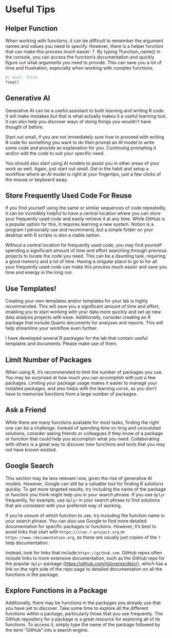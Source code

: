 # Useful Tips {#sec-useful-tips}

## Helper Function {#sec-helper-function}

When working with functions, it can be difficult to remember the argument names and values you need to specify. However, there is a helper function that can make this process much easier: ?. By typing ?function_name() in the console, you can access the function's documentation and quickly figure out what arguments you need to provide. This can save you a lot of time and frustration, especially when working with complex functions.

```r
#| eval: false
?seq()
```

## Generative AI {#sec-generative-ai}

Generative AI can be a useful assistant to both learning and writing R code. It will make mistakes but that is what actually makes it a useful learning tool, it can also help you discover ways of doing things you wouldn't have thought of before.

Start out small, if you are not immediately sure how to proceed with writing R code for something you want to do then prompt an AI model to write some code and provide an explanation for you. Continuing prompting it and/or edit the code to suit your specific need.

You should also start using AI models to assist you in other areas of your work as well. Again, just start out small. Get in the habit and setup a workflow where an AI model is right at your fingertips, just a few clicks of the mouse or keyboard away.

## Store Frequently Used Code For Reuse {#sec-store-frequently-used-code-for-reuse}

If you find yourself using the same or similar sequences of code repeatedly, it can be incredibly helpful to have a central location where you can store your frequently used code and easily retrieve it at any time. While GitHub is a popular option for this, it requires learning a new system. Notion is a program I personally use and recommend, but a simple folder on your desktop with R scripts is also a viable option.

Without a central location for frequently used code, you may find yourself spending a significant amount of time and effort searching through previous projects to locate the code you need. This can be a daunting task, requiring a good memory and a lot of time. Having a singular place to go to for all your frequently used code can make this process much easier and save you time and energy in the long run.

## Use Templates! {#sec-use-templates}

Creating your own templates and/or templates for your lab is highly recommended. This will save you a significant amount of time and effort, enabling you to start working with your data more quickly and set up new data analysis projects with ease. Additionally, consider creating an R package that include Quarto documents for analyses and reports. This will help streamline your workflow even further.

I have developed several R packages for the lab that contain useful templates and documents. Please make use of them.

## Limit Number of Packages {#sec-limit-number-of-packages}

When using R, it's recommended to limit the number of packages you use. You may be surprised at how much you can accomplish with just a few packages. Limiting your package usage makes it easier to manage your installed packages, and also helps with the learning curve, as you don't have to memorize functions from a large number of packages.

## Ask a Friend {#sec-ask-a-friend}

While there are many functions available for most tasks, finding the right one can be a challenge. Instead of spending time on long and convoluted solutions, consider asking friends or colleagues if they know of a package or function that could help you accomplish what you need. Collaborating with others is a great way to discover new functions and tools that you may not have known existed.

## Google Search {#sec-google-search}

This section may be less relevant now, given the rise of generative AI models. However, Google can still be a valuable tool for finding R solutions quickly. To get more targeted results, try including the name of the package or function you think might help you in your search phrase. If you use `dplyr` frequently, for example, use `dplyr` in your search phrase to find solutions that are consistent with your preferred way of working.

If you're unsure of which function to use, try including the function name in your search phrase. You can also use Google to find more detailed documentation for specific packages or functions. However, it's best to avoid links that start with `https://cran.r-project.org` or `https://www.rdocumentation.org`, as these are usually just copies of the `?` help documentation.

Instead, look for links that include `https://github.com`. GitHub repos often include links to more extensive documentation, such as the GitHub repo for the popular `dplyr` package (<https://github.com/tidyverse/dplyr>), which has a link on the right side of the repo page to detailed documentation on all the functions in the package.

## Explore Functions in a Package {#sec-explore-functions-in-a-package}

Additionally, there may be functions in the packages you already use that you have yet to discover. Take some time to explore all the different functions within a package, particularly those that you use frequently. The GitHub repository for a package is a great resource for exploring all of its functions. To access it, simply type the name of the package followed by the term "GitHub" into a search engine.

